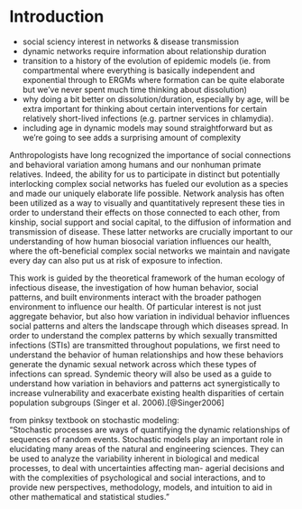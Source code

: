 <!-- The {.unnumbered} option here means that the introduction will be "Chapter 0." You can also use {-} for no numbers on chapters. -->

# Introduction {.unnumbered}

* social sciency interest in networks & disease transmission
* dynamic networks require information about relationship duration
* transition to a history of the evolution of epidemic models (ie. from compartmental where everything is basically independent and exponential through to ERGMs where formation can be quite elaborate but we've never spent much time thinking about dissolution)
* why doing a bit better on dissolution/duration, especially by age, will be extra important for thinking about certain interventions for certain relatively short-lived infections (e.g. partner services in chlamydia).
* including age in dynamic models may sound straightforward but as we're going to see adds a surprising amount of complexity

Anthropologists have long recognized the importance of social connections and behavioral variation among humans and our nonhuman primate relatives. Indeed, the ability for us to participate in distinct but potentially interlocking complex social networks has fueled our evolution as a species and made our uniquely elaborate life possible. Network analysis has often been utilized as a way to visually and quantitatively represent these ties in order to understand their effects on those connected to each other, from kinship, social support and social capital, to the diffusion of information and transmission of disease. These latter networks are crucially important to our understanding of how human biosocial variation influences our health, where the oft-beneficial complex social networks we maintain and navigate every day can also put us at risk of exposure to infection.  

This work is guided by the theoretical framework of the human ecology of infectious disease, the investigation of how human behavior, social patterns, and built environments interact with the broader pathogen environment to influence our health. Of particular interest is not just aggregate behavior, but also how variation in individual behavior influences social patterns and alters the landscape through which diseases spread. In order to understand the complex patterns by which sexually transmitted infections (STIs) are transmitted throughout populations, we first need to understand the behavior of human relationships and how these behaviors generate the dynamic sexual network across which these types of infections can spread. Syndemic theory will also be used as a guide to understand how variation in behaviors and patterns act synergistically to increase vulnerability and exacerbate existing health disparities of certain population subgroups (Singer et al. 2006).[@Singer2006]



from pinksy textbook on stochastic modeling:  
"Stochastic processes are ways of quantifying the dynamic relationships of sequences of random events. Stochastic models play an important role in elucidating many areas of the natural and engineering sciences. They can be used to analyze the variability inherent in biological and medical processes, to deal with uncertainties affecting man- agerial decisions and with the complexities of psychological and social interactions, and to provide new perspectives, methodology, models, and intuition to aid in other mathematical and statistical studies."
